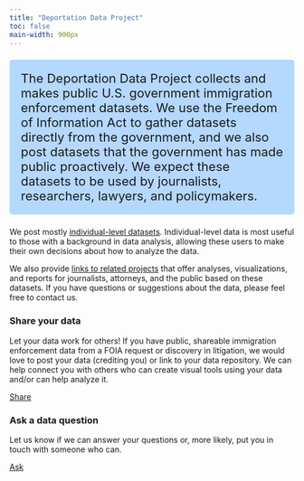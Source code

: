 ```yaml
---
title: "Deportation Data Project"
toc: false
main-width: 900px
---
```


<p style="font-size:22px; background-color: #b5d8ff; padding: 20px; border-radius: 5px;">The Deportation Data Project collects and makes public U.S. government immigration enforcement datasets. We use the Freedom of Information Act to gather datasets directly from the government, and we also post datasets that the government has made public proactively. We expect these datasets to be used by journalists, researchers, lawyers, and policymakers.</p>

We post mostly [individual-level datasets](data.html). Individual-level data is most useful to those with a background in data analysis, allowing these users to make their own decisions about how to analyze the data.

We also provide [links to related projects](related.html) that offer analyses, visualizations, and reports for journalists, attorneys, and the public based on these datasets. If you have questions or suggestions about the data, please feel free to contact us. 

::: {.grid}

::: {.g-col-12 .g-col-md-6 .g-col-lg-6}

### Share your data 

Let your data work for others! If you have public, shareable immigration enforcement data from a FOIA request or discovery in litigation, we would love to post your data (crediting you) or link to your data repository. We can help connect you with others who can create visual tools using your data and/or can help analyze it. 

[Share](mailto:deportation_data_questions@law.berkeley.edu){.btn-action-primary .btn-action .btn .btn-outline-primary .btn-lg role="button"} 

:::

::: {.g-col-12 .g-col-md-6 .g-col-lg-6}

### Ask a data question 

Let us know if we can answer your questions or, more likely, put you in touch with someone who can. 

[Ask](mailto:deportation_data_questions@law.berkeley.edu){.btn-action-primary .btn-action .btn .btn-outline-primary .btn-lg role="button"} 

:::

:::

